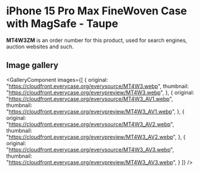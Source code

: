 
# iPhone 15 Pro Max FineWoven Case with MagSafe - Taupe

<Callout type='info' emoji='👉🏻'>**MT4W3ZM** is an order number for this product, used for search engines, auction websites and such.</Callout>

## Image gallery

<GalleryComponent
    images={[
      {
        original: "https://cloudfront.everycase.org/everysource/MT4W3.webp",
        thumbnail: "https://cloudfront.everycase.org/everypreview/MT4W3.webp",
      },
      {
        original: "https://cloudfront.everycase.org/everysource/MT4W3_AV1.webp",
        thumbnail: "https://cloudfront.everycase.org/everypreview/MT4W3_AV1.webp",
      },
      {
        original: "https://cloudfront.everycase.org/everysource/MT4W3_AV2.webp",
        thumbnail: "https://cloudfront.everycase.org/everypreview/MT4W3_AV2.webp",
      },
      {
        original: "https://cloudfront.everycase.org/everysource/MT4W3_AV3.webp",
        thumbnail: "https://cloudfront.everycase.org/everypreview/MT4W3_AV3.webp",
      }
    ]}
  />
